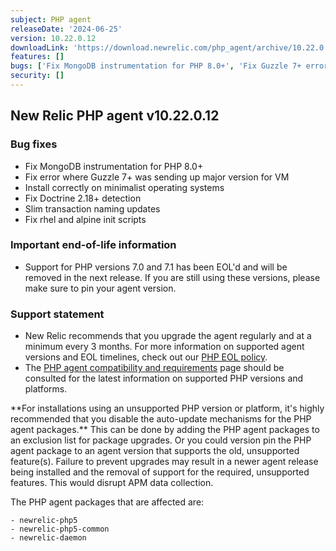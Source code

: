 ```yaml
---
subject: PHP agent
releaseDate: '2024-06-25'
version: 10.22.0.12
downloadLink: 'https://download.newrelic.com/php_agent/archive/10.22.0.12'
features: []
bugs: ['Fix MongoDB instrumentation for PHP 8.0+', 'Fix Guzzle 7+ error', 'Install correctly on minimalist OSs', 'Fix Doctrine 2.18+ detection', 'Slim transaction naming updates', 'Fix rhel and alpine init scripts']
security: []
---
```

## New Relic PHP agent v10.22.0.12

### Bug fixes
* Fix MongoDB instrumentation for PHP 8.0+
* Fix error where Guzzle 7+ was sending up major version for VM
* Install correctly on minimalist operating systems
* Fix Doctrine 2.18+ detection
* Slim transaction naming updates
* Fix rhel and alpine init scripts

### Important end-of-life information

* Support for PHP versions 7.0 and 7.1 has been EOL'd and will be removed in the next release. If you are still using these versions, please make sure to pin your agent version.

### Support statement

* New Relic recommends that you upgrade the agent regularly and at a minimum every 3 months. For more information on supported agent versions and EOL timelines, check out our [PHP EOL policy](https://docs.newrelic.com/docs/apm/agents/php-agent/getting-started/php-agent-eol-policy/).
* The [PHP agent compatibility and requirements](https://docs.newrelic.com/docs/apm/agents/php-agent/getting-started/php-agent-compatibility-requirements/) page should be consulted for the latest information on supported PHP versions and platforms.

<Callout variant="important">
**For installations using an unsupported PHP version or platform, it's highly recommended that you disable the auto-update mechanisms for the PHP agent packages.** This can be done by adding the PHP agent packages to an exclusion list for package upgrades. Or you could version pin the PHP agent package to an agent version that supports the old, unsupported feature(s). Failure to prevent upgrades may result in a newer agent release being installed and the removal of support for the required, unsupported features. This would disrupt APM data collection.

The PHP agent packages that are affected are:

    - newrelic-php5
    - newrelic-php5-common
    - newrelic-daemon
</Callout>
